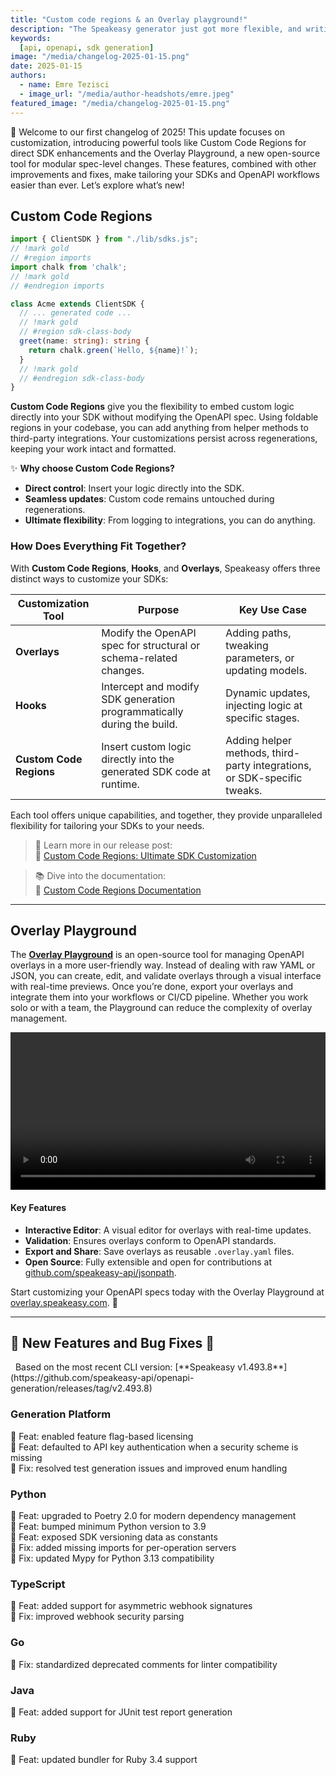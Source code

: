 ```yaml
---
title: "Custom code regions & an Overlay playground!"
description: "The Speakeasy generator just got more flexible, and writing overlays just got even easier"
keywords:
  [api, openapi, sdk generation]
image: "/media/changelog-2025-01-15.png"
date: 2025-01-15
authors:
  - name: Emre Tezisci
  - image_url: "/media/author-headshots/emre.jpeg"
featured_image: "/media/changelog-2025-01-15.png"
---
```



🎉 Welcome to our first changelog of 2025! This update focuses on customization, introducing powerful tools like Custom Code Regions for direct SDK enhancements and the Overlay Playground, a new open-source tool for modular spec-level changes. These features, combined with other improvements and fixes, make tailoring your SDKs and OpenAPI workflows easier than ever. Let’s explore what’s new!

## Custom Code Regions
```typescript codeRegions.ts
import { ClientSDK } from "./lib/sdks.js";
// !mark gold
// #region imports
import chalk from 'chalk';
// !mark gold 
// #endregion imports

class Acme extends ClientSDK {
  // ... generated code ...
  // !mark gold
  // #region sdk-class-body
  greet(name: string): string {
    return chalk.green(`Hello, ${name}!`);
  }
  // !mark gold
  // #endregion sdk-class-body
}
```

**Custom Code Regions** give you the flexibility to embed custom logic directly into your SDK without modifying the OpenAPI spec. Using foldable regions in your codebase, you can add anything from helper methods to third-party integrations. Your customizations persist across regenerations, keeping your work intact and formatted.

✨ **Why choose Custom Code Regions?**  
- **Direct control**: Insert your logic directly into the SDK.  
- **Seamless updates**: Custom code remains untouched during regenerations.  
- **Ultimate flexibility**: From logging to integrations, you can do anything.

### **How Does Everything Fit Together?**  

With **Custom Code Regions**, **Hooks**, and **Overlays**, Speakeasy offers three distinct ways to customize your SDKs:  

| **Customization Tool**    | **Purpose**                                                                 | **Key Use Case**                                         |
|----------------------------|-----------------------------------------------------------------------------|---------------------------------------------------------|
| **Overlays**               | Modify the OpenAPI spec for structural or schema-related changes.           | Adding paths, tweaking parameters, or updating models.  |
| **Hooks**                  | Intercept and modify SDK generation programmatically during the build.      | Dynamic updates, injecting logic at specific stages.    |
| **Custom Code Regions**    | Insert custom logic directly into the generated SDK code at runtime.        | Adding helper methods, third-party integrations, or SDK-specific tweaks. |

Each tool offers unique capabilities, and together, they provide unparalleled flexibility for tailoring your SDKs to your needs.  

> 📖 Learn more in our release post:  
> 🔗 [Custom Code Regions: Ultimate SDK Customization](/post/release-custom-code-regions)  

> 📚 Dive into the documentation:  
> 🔗 [Custom Code Regions Documentation](/docs/customize/code/code-regions/overview)

---

## Overlay Playground  

The [**Overlay Playground**](https://overlay.speakeasy.com) is an open-source tool for managing OpenAPI overlays in a more user-friendly way. Instead of dealing with raw YAML or JSON, you can create, edit, and validate overlays through a visual interface with real-time previews. Once you’re done, export your overlays and integrate them into your workflows or CI/CD pipeline. Whether you work solo or with a team, the Playground can reduce the complexity of overlay management.


<div className="mt-10">
  <video controls={false} loop={true} autoPlay={true} width="100%">
    <source src={overlay_playground} type="video/mp4" />
  </video>
</div>

#### **Key Features**  

- **Interactive Editor**: A visual editor for overlays with real-time updates.  
- **Validation**: Ensures overlays conform to OpenAPI standards.  
- **Export and Share**: Save overlays as reusable `.overlay.yaml` files.  
- **Open Source**: Fully extensible and open for contributions at [github.com/speakeasy-api/jsonpath](https://github.com/speakeasy-api/jsonpath).

Start customizing your OpenAPI specs today with the Overlay Playground at [overlay.speakeasy.com](https://overlay.speakeasy.com). 🌟  

---

## 🐝 New Features and Bug Fixes 🐛

<Callout title="NOTE" variant="info">
  Based on the most recent CLI version: [**Speakeasy v1.493.8**](https://github.com/speakeasy-api/openapi-generation/releases/tag/v2.493.8)
</Callout>

### Generation Platform  

🐝 Feat: enabled feature flag-based licensing  
🐝 Feat: defaulted to API key authentication when a security scheme is missing  
🐛 Fix: resolved test generation issues and improved enum handling  

### Python  

🐝 Feat: upgraded to Poetry 2.0 for modern dependency management  
🐝 Feat: bumped minimum Python version to 3.9  
🐝 Feat: exposed SDK versioning data as constants  
🐛 Fix: added missing imports for per-operation servers  
🐛 Fix: updated Mypy for Python 3.13 compatibility  

### TypeScript  

🐝 Feat: added support for asymmetric webhook signatures  
🐛 Fix: improved webhook security parsing  

### Go  

🐛 Fix: standardized deprecated comments for linter compatibility  

### Java


🐝 Feat: added support for JUnit test report generation  
### Ruby  

🐝 Feat: updated bundler for Ruby 3.4 support  
